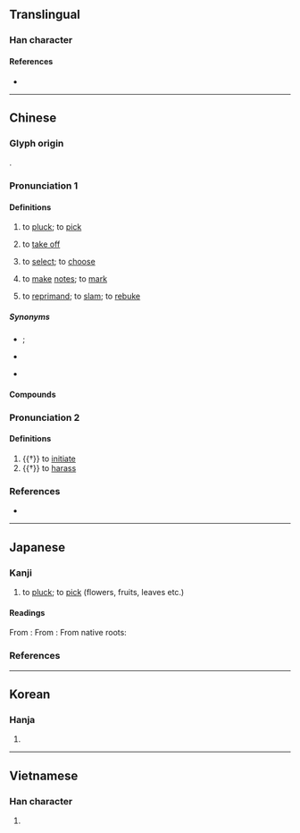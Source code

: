{{character info}}
==Translingual==

===Han character===
{{Han char|rn=64|rad=手|as=11|sn=14|four=50027|canj=QYCB|ids=⿰扌啇}}

====References====
* {{Han ref|kx=0449.320|dkj=12582|dj=0800.170|hdz=31949.010|uh=6458|ud=25688|bh=BA4B|bd=47691}}

----

==Chinese==
{{zh-forms}}

===Glyph origin===
{{Han etym}}
{{Han compound|手|alt1=扌|啇|ls=psc|c1=s|t1=hand|c2=p}}.

===Pronunciation 1===
{{zh-pron
|m=zhāi
|ma=Zh-zhai.ogg
|c=zaak6
|h=pfs=chak
|md=diéh/cáik
|md_note=cáik - literary, diéh - vernacular
|mn=qz:tiak/tw,xm,zz:tek/qz,tw,xm,zz:tiah
|mn_note=tiak/tek - literary, tiah - vernacular
|mn-t=diah4
|w=
|mc=1
|oc=1
|cat=v
}}

====Definitions====
{{zh-hanzi}}

# to [[pluck]]; to [[pick]] {{gl|flowers, fruits, leaves etc.}}
#: {{zh-co|摘 棉花|to pick cotton}}
# to [[take off]] {{gl|glasses, hats, etc}}
#: {{zh-co|摘 眼鏡|to take off one's glasses}}
#: {{zh-co|摘 下 口罩|to take off one's mask}}
# to [[select]]; to [[choose]]
#: {{zh-co|摘錄|to make extracts}}
# {{lb|zh|Cantonese}} to [[make]] [[note]]s; to [[mark]]
#: {{zh-co|摘名{meng4-2}||C}}
# {{lb|zh|literary|or in compounds}} to [[reprimand]]; to [[slam]]; to [[rebuke]]

=====Synonyms=====
* {{s|to pluck}} {{q|Hakka}} {{zh-l|拗|tr=-}}; {{q|Min Nan}} {{zh-l|挽|tr=-}}
* {{s|to select}}
{{zh-syn-saurus|選擇}}
* {{s|to reprimand}}
{{zh-syn-saurus|斥責}}

====Compounds====
{{zh-der|尋章摘句|抱蔓摘瓜|拈花摘草|拈花摘葉|指古摘今|指摘|採摘|摘三問四|摘伏發隱|摘借|摘僻|摘印|摘取|摘句尋章|摘奶|摘奸發伏|摘山煮海|摘引|摘心|摘心去肝|摘星|摘星樓|摘棉花|摘由|摘綿術|摘編|摘翠|摘膽剜心|摘花|摘芽|摘要|摘記|摘譯|摘豔薰香|摘錄|摘除|摘離|摘鞍下馬|擒奸摘伏|文摘|斷章摘句|發奸摘隱|讀者文摘}}

===Pronunciation 2===
{{zh-pron
|m=tì
|c=
|mc=2
|oc=n,2
|dial=n
|ma=y
|cat=v
}}

====Definitions====
{{zh-hanzi}}

# {{†}} to [[initiate]]
# {{†}} to [[harass]]

===References===
* {{R:yue:Hanzi}}

{{zh-cat|Elementary}}

----

==Japanese==
{{ja-kanji forms-IVS
|vs1=02
|col-vs1=hdmj
|pic-kyu=U6458-kyu.svg
|ref={{R:ja:KDJ|977|538}}
}}

===Kanji===
{{ja-kanji|grade=c|rs=手11}}

# to [[pluck]]; to [[pick]] (flowers, fruits, leaves etc.)

====Readings====
From {{der|ja|ltc|-}} {{ltc-l|摘|id=1}}:
{{ja-readings
|goon=ちゃく
|kanon=たく
|kanyoon=てき
}}
From {{der|ja|ltc|-}} {{ltc-l|摘|id=2}}:
{{ja-readings
|goon=ちゃく
|kanon=てき
}}
From native {{w|Japanese_language|Japanese}} roots:
{{ja-readings
|kun=つ-む, あばく, つま-む, と-る, ひろ-う
|nanori=つみ
}}

===References===
<references/>

----

==Korean==

===Hanja===
{{ko-hanja|적}}

# {{rfdef|ko|sort=手11}}

----

==Vietnamese==

===Han character===
{{vi-readings|readings=trích|rs=手11}}

# {{rfdef|vi|sort=手11}}